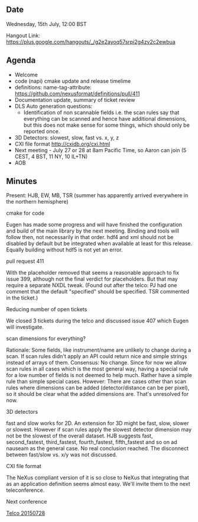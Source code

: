 ==Date==

Wednesday, 15th July, 12:00 BST

Hangout Link: https://plus.google.com/hangouts/_/g2e2ayoq57srpi2g4zv2c2ewbua

==Agenda==

* Welcome
* code (napi) cmake update and release timelime
* definitions: name-tag-attribute: https://github.com/nexusformat/definitions/pull/411
* Documentation update, summary of ticket review
* DLS Auto generation questions:
** Identification of non scannable fields i.e. the scan rules say that everything can be scanned and hence have additional dimensions, but this does not make sense for some things, which should only be reported once.
* 3D Detectors: slowest, slow, fast vs. x, y, z
* CXI file format http://cxidb.org/cxi.html
* Next meeting - July 27 or 28 at 8am Pacific Time, so Aaron can join (5 CEST, 4 BST, 11 NY, 10 IL+TN)
* AOB

==Minutes==

Present: HJB, EW, MB, TSR (summer has apparently arrived everywhere in the northern hemisphere)

;cmake for code
Eugen has made some progress and will have finished the configuration and build of the main library by the next meeting. Binding and tools will follow then, not necessarily in that order. hdf4 and xml should not be disabled by default but be integrated when available at least for this release. Equally building without hdf5 is not yet an error.

;pull request 411
With the placeholder removed that seems a reasonable approach to fix issue 399, although not the final verdict for placeholders. But that may require a separate NXDL tweak.
(Found out after the telco: PJ had one comment that the default "specified" should be specified. TSR commented in the ticket.)

;Reducing number of open tickets
We closed 3 tickets during the telco and discussed issue 407 which Eugen will investigate.

;scan dimensions for everything?
Rationale: Some fields, like instrument/name are unlikely to change during a scan. If scan rules didn't apply an API could return nice and simple strings instead of arrays of them. 
Consensus: No change. Since for now we allow scan rules in all cases which is the most general way, having a special rule for a low number of fields is not deemed to help much. Rather have a simple rule than simple special cases.
However: There are cases other than scan rules where dimensions can be added (detector/distance can be per pixel), so it should be clear what the added dimensions are. That's unresolved for now.

;3D detectors
fast and slow works for 2D. An extension for 3D might be fast, slow, slower or slowest. However if scan rules apply the slowest detector dimension may not be the slowest of the overall dataset. 
HJB suggests fast, second_fastest, third_fastest, fourth_fastest, fifth_fastest and so on ad nauseam as the general case.
No real conclusion reached.
The disconnect between fast/slow vs. x/y was not discussed.

;CXI file format
The NeXus compliant version of it is so close to NeXus that integrating that as an application definition seems almost easy. We'll invite them to the next teleconference.

;Next conference
[[Telco 20150728]]